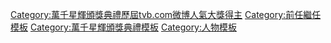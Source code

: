 {{Navbox
|name = 萬千星輝頒獎典禮tvb.com微博人氣大獎
|title = [[萬千星輝頒獎典禮]]tvb.com微博人氣大獎
|state = {{{state|autocollapse}}}
|titlestyle = background:#EEDD82;
|groupstyle = background:#EEDD82;
|listclass = hlist

|group1 = 2000年代
|list1 = 
* 2008 [[林峯]]
* 2009 [[黎耀祥]]
* 2010 [[林峯]]

|group2 = 2010年代
|list2 = 
* 2011 [[鄭嘉穎]]

|belowstyle = background:#EEDD82;
|below = 註：2011年時此獎項名稱由「tvb.com人氣大獎」改為「tvb.com微博人氣大獎」。
}}<includeonly>[[Category:萬千星輝頒獎典禮歷屆tvb.com微博人氣大獎得主]]</includeonly><noinclude>
[[Category:前任繼任模板]]
[[Category:萬千星輝頒獎典禮模板]]
[[Category:人物模板]]
</noinclude>